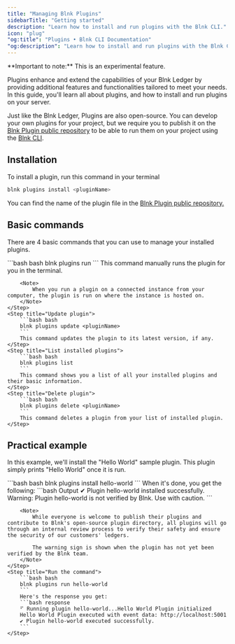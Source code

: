 ```yaml
---
title: "Managing Blnk Plugins"
sidebarTitle: "Getting started"
description: "Learn how to install and run plugins with the Blnk CLI."
icon: "plug"
"og:title": "Plugins • Blnk CLI Documentation"
"og:description": "Learn how to install and run plugins with the Blnk CLI."
---
```



<Warning>
    **Important to note:** This is an experimental feature.
</Warning>

Plugins enhance and extend the capabilities of your Blnk Ledger by providing additional features and functionalities tailored to meet your needs. In this guide, you'll learn all about plugins, and how to install and run plugins on your server. 

Just like the Blnk Ledger, Plugins are also open-source. You can develop your own plugins for your project, but we require you to publish it on the [Blnk Plugin public repository](https://github.com/blnkledger/blnk-plugins) to be able to run them on your project using the [Blnk CLI](/blnk-cli/install).

## Installation

To install a plugin, run this command in your terminal

```bash bash
blnk plugins install <pluginName>
```

You can find the name of the plugin file in the [Blnk Plugin public repository.](https://github.com/blnkfinance/blnk-plugins)

## Basic commands

There are 4 basic commands that you can use to manage your installed plugins.

<Steps>
    <Step title="Run plugin">
        ```bash bash
        blnk plugins run <pluginName>
        ```
        This command manually runs the plugin for you in the terminal.

        <Note>
            When you run a plugin on a connected instance from your computer, the plugin is run on where the instance is hosted on.
        </Note>
    </Step>
    <Step title="Update plugin">
        ```bash bash
        blnk plugins update <pluginName>
        ```
        This command updates the plugin to its latest version, if any.
    </Step>
    <Step title="List installed plugins">
        ```bash bash
        blnk plugins list
        ```
        This command shows you a list of all your installed plugins and their basic information.
    </Step>
    <Step title="Delete plugin">
        ```bash bash
        blnk plugins delete <pluginName>
        ```
        This command deletes a plugin from your list of installed plugin.
    </Step>
</Steps>

## Practical example

In this example, we'll install the "Hello World" sample plugin. This plugin simply prints "Hello World" once it is run.

<Steps>
    <Step title="Install the hello-world plugin">
        ```bash bash
        blnk plugins install hello-world
        ```
        When it's done, you get the following:
        ```bash Output
        ✔ Plugin hello-world installed successfully.
        Warning: Plugin hello-world is not verified by Blnk. Use with caution.
        ```

        <Note>
            While everyone is welcome to publish their plugins and contribute to Blnk's open-source plugin directory, all plugins will go through an internal review process to verify their safety and ensure the security of our customers' ledgers. 
            
            The warning sign is shown when the plugin has not yet been verified by the Blnk team.
        </Note>
    </Step>
    <Step title="Run the command">
        ```bash bash
        blnk plugins run hello-world
        ```
        Here's the response you get:
        ```bash response
        ⠋ Running plugin hello-world...Hello World Plugin initialized
        Hello World Plugin executed with event data: http://localhost:5001
        ✔ Plugin hello-world executed successfully.
        ```
    </Step>
</Steps>

<NeedHelp />